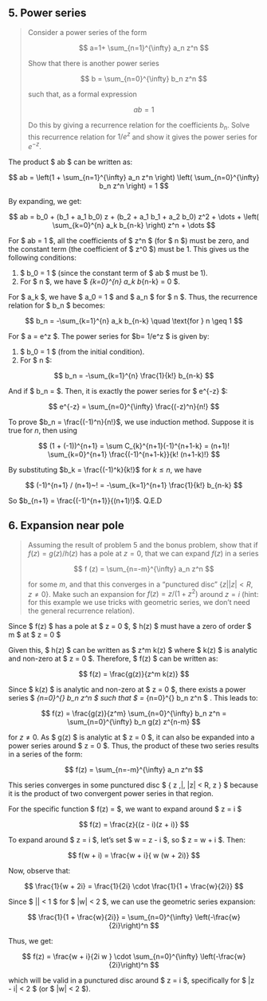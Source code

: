 ## 5. Power series

> Consider a power series of the form
>
> $$
> a=1+ \sum_{n=1}^{\infty} a_n z^n
> $$
>
> Show that there is another power series
>
> $$
> b = \sum_{n=0}^{\infty} b_n z^n
> $$
>
> such that, as a formal expression
>
> $$
> ab = 1
> $$
>
> Do this by giving a recurrence relation for the coefficients $b_n$. Solve this recurrence relation for $1/e^z$ and show it gives the power series for $e^{−z}$.

The product $ ab $ can be written as:

$$
ab = \left(1 + \sum_{n=1}^{\infty} a_n z^n \right) \left( \sum_{n=0}^{\infty} b_n z^n \right) = 1
$$

By expanding, we get:

$$
ab = b_0 + (b_1 + a_1 b_0) z + (b_2 + a_1 b_1 + a_2 b_0) z^2 + \dots + \left( \sum_{k=0}^{n} a_k b_{n-k} \right) z^n + \dots
$$

For $ ab = 1 $, all the coefficients of $ z^n $ (for $ n \geq 1 $) must be zero, and the constant term (the coefficient of $ z^0 $) must be 1. This gives us the following conditions:

1. $ b_0 = 1 $ (since the constant term of $ ab $ must be 1).
2. For $ n \geq 1 $, we have $ \sum_{k=0}^{n} a_k b_{n-k} = 0 $.

For $ a_k $, we have $ a_0 = 1 $ and $ a_n $ for $ n \geq 1 $. Thus, the recurrence relation for $ b_n $ becomes:

$$
b_n = -\sum_{k=1}^{n} a_k b_{n-k} \quad \text{for } n \geq 1
$$

For $ a = e^z $. The power series for $b=  1/e^z $ is given by:

1. $ b_0 = 1 $ (from the initial condition).
2. For $ n \geq 1 $:

$$
b_n = -\sum_{k=1}^{n} \frac{1}{k!} b_{n-k}
$$

And if $ b_n = \frac{(-1)^n}{n!} $. Then, it is exactly the power series for $ e^{-z} $:

$$
e^{-z} = \sum_{n=0}^{\infty} \frac{(-z)^n}{n!}
$$

To prove $b_n = \frac{(-1)^n}{n!}$, we use induction method. Suppose it is true for $n$, then using

$$
(1 + (-1))^{n+1} = \sum C_{k}^{n+1}(-1)^{n+1-k} = (n+1)! \sum_{k=0}^{n+1} \frac{(-1)^{n+1-k}}{k! (n+1-k)!}
$$

By substituting $b_k = \frac{(-1)^k}{k!}$ for $k \le n$, we have

$$
(-1)^{n+1} / (n+1)~! = -\sum_{k=1}^{n+1} \frac{1}{k!} b_{n-k}
$$

So $b_{n+1} = \frac{(-1)^{n+1}}{(n+1)!}$. Q.E.D

## 6. Expansion near pole

> Assuming the result of problem 5 and the bonus problem, show that if $f (z) = g(z)/h(z)$ has a pole at $z = 0$, that we can expand $f(z)$ in a series
>
> $$
> f (z) = \sum_{n=-m}^{\infty} a_n z^n
> $$
>
> for some $m$, and that this converges in a “punctured disc” $\{ z | |z| < R, z \ne 0 \}$. Make such an expansion for $f (z) = z/(1 + z^2)$ around $z = i$ (hint: for this example we use tricks with geometric series, we don’t need the general recurrence relation).

Since $ f(z) $ has a pole at $ z = 0 $, $ h(z) $ must have a zero of order $ m $ at $ z = 0 $

Given this, $ h(z) $ can be written as $ z^m k(z) $ where $ k(z) $ is analytic and non-zero at $ z = 0 $. Therefore, $ f(z) $ can be written as:

$$
f(z) = \frac{g(z)}{z^m k(z)}
$$

Since $ k(z) $ is analytic and non-zero at $ z = 0 $, there exists a power series $ \sum_{n=0}^{\infty} b_n z^n $ such that $ \frac{1}{k(z)} = \sum_{n=0}^{\infty} b_n z^n $ . This leads to:

$$
f(z) = \frac{g(z)}{z^m} \sum_{n=0}^{\infty} b_n z^n = \sum_{n=0}^{\infty} b_n g(z) z^{n-m}
$$

for $z \ne 0$. As $ g(z) $ is analytic at $ z = 0 $, it can also be expanded into a power series around $ z = 0 $. Thus, the product of these two series results in a series of the form:

$$
f(z) = \sum_{n=-m}^{\infty} a_n z^n
$$

This series converges in some punctured disc $ \{ z \,|\, |z| < R, z \ne 0 \} $ because it is the product of two convergent power series in that region.

For the specific function $ f(z) = \frac{z}{1 + z^2} $, we want to expand around $ z = i $

$$
f(z) = \frac{z}{(z - i)(z + i)}
$$

To expand around $ z = i $, let's set $ w = z - i $, so $ z = w + i $. Then:

$$
f(w + i) = \frac{w + i}{ w (w + 2i)}
$$

Now, observe that:

$$
\frac{1}{w + 2i} = \frac{1}{2i} \cdot \frac{1}{1 + \frac{w}{2i}}
$$

Since $ |\frac{w}{2i}| < 1 $ for $ |w| < 2 $, we can use the geometric series expansion:

$$
\frac{1}{1 + \frac{w}{2i}} = \sum_{n=0}^{\infty} \left(-\frac{w}{2i}\right)^n
$$

Thus, we get:

$$
f(z) = \frac{w + i}{2i w } \cdot \sum_{n=0}^{\infty} \left(-\frac{w}{2i}\right)^n
$$

which will be valid in a punctured disc around $ z = i $, specifically for $ |z - i| < 2 $ (or $ |w| < 2 $).